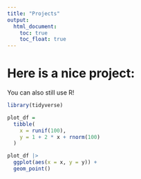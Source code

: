 ```yaml
---
title: "Projects"
output: 
  html_document:
    toc: true
    toc_float: true
---
```


# Here is a nice project:


You can also still use R!

```r
library(tidyverse)

plot_df = 
  tibble(
    x = runif(100),
    y = 1 + 2 * x + rnorm(100)
  )

plot_df |> 
  ggplot(aes(x = x, y = y)) +
  geom_point()
```
